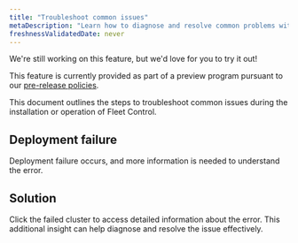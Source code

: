 ```yaml
---
title: "Troubleshoot common issues"
metaDescription: "Learn how to diagnose and resolve common problems with Agent Control setup."
freshnessValidatedDate: never
---
```


<Callout title="preview">
  We're still working on this feature, but we'd love for you to try it out!

  This feature is currently provided as part of a preview program pursuant to our [pre-release policies](/docs/licenses/license-information/referenced-policies/new-relic-pre-release-policy).
</Callout>

This document outlines the steps to troubleshoot common issues during the installation or operation of Fleet Control.

## Deployment failure
Deployment failure occurs, and more information is needed to understand the error.

## Solution
Click the failed cluster to access detailed information about the error. This additional insight can help diagnose and resolve the issue effectively.